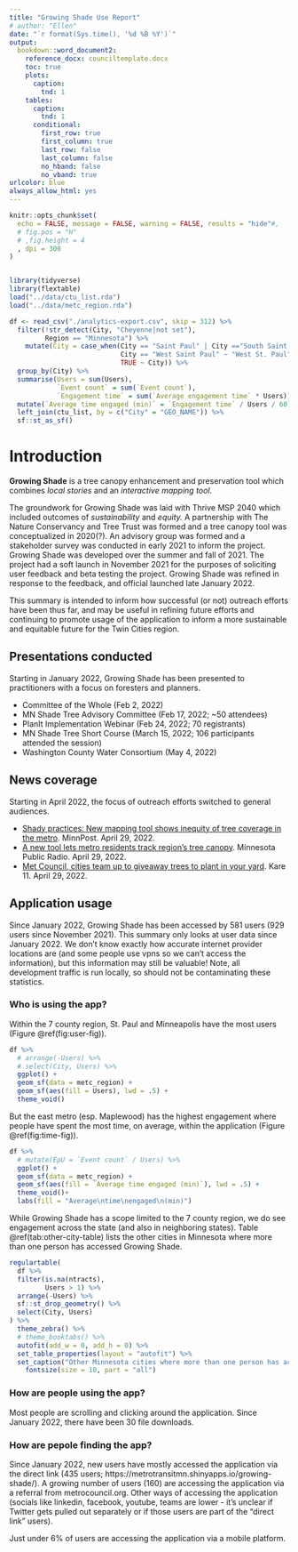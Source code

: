 ```yaml
---
title: "Growing Shade Use Report"
# author: "Ellen"
date: "`r format(Sys.time(), '%d %B %Y')`"
output:
  bookdown::word_document2:
    reference_docx: counciltemplate.docx
    toc: true
    plots:
      caption:
        tnd: 1
    tables:
      caption:
        tnd: 1
      conditional:
        first_row: true
        first_column: true
        last_row: false
        last_column: false
        no_hband: false
        no_vband: true
urlcolor: blue
always_allow_html: yes
---
```


```r
knitr::opts_chunk$set(
  echo = FALSE, message = FALSE, warning = FALSE, results = "hide"#,
  # fig.pos = "H"
  # ,fig.height = 4
  , dpi = 300
)


library(tidyverse)
library(flextable)
load("../data/ctu_list.rda")
load("../data/metc_region.rda")

df <- read_csv("./analytics-export.csv", skip = 312) %>%
  filter(!str_detect(City, "Cheyenne|not set"),
         Region == "Minnesota") %>%
    mutate(City = case_when(City == "Saint Paul" | City =="South Saint Paul" ~ "St. Paul",
                            City == "West Saint Paul" ~ "West St. Paul",
                            TRUE ~ City)) %>%
  group_by(City) %>%
  summarise(Users = sum(Users),
            `Event count` = sum(`Event count`),
            `Engagement time` = sum(`Average engagement time` * Users))  %>%
  mutate(`Average time engaged (min)` = `Engagement time` / Users / 60) %>%
  left_join(ctu_list, by = c("City" = "GEO_NAME")) %>%
  sf::st_as_sf()
```

# Introduction 

**Growing Shade** is a tree canopy enhancement and preservation tool which combines *local stories* and an *interactive mapping tool*.

The groundwork for Growing Shade was laid with Thrive MSP 2040 which included outcomes of *sustainability* and *equity.* A partnership with The Nature Conservancy and Tree Trust was formed and a tree canopy tool was conceptualized in 2020(?). An advisory group was formed and a stakeholder survey was conducted in early 2021 to inform the project. Growing Shade was developed over the summer and fall of 2021. The project had a soft launch in November 2021 for the purposes of soliciting user feedback and beta testing the project. Growing Shade was refined in response to the feedback, and official launched late January 2022. 

This summary is intended to inform how successful (or not) outreach efforts have been thus far, and may be useful in refining future efforts and continuing to promote usage of the application to inform a more sustainable and equitable future for the Twin Cities region. 

## Presentations conducted

Starting in January 2022, Growing Shade has been presented to practitioners with a focus on foresters and planners. 

- Committee of the Whole (Feb 2, 2022)
- MN Shade Tree Advisory Committee (Feb 17, 2022; ~50 attendees)
- PlanIt Implementation Webinar (Feb 24, 2022; 70 registrants)
- MN Shade Tree Short Course (March 15, 2022; 106 participants attended the session)
- Washington County Water Consortium (May 4, 2022)

## News coverage

Starting in April 2022, the focus of outreach efforts switched to general audiences.

- [Shady practices: New mapping tool shows inequity of tree coverage in the metro](https://www.minnpost.com/environment/2022/04/shady-practices-new-mapping-tool-shows-inequity-of-tree-coverage-in-the-metro/). MinnPost. April 29, 2022.
- [A new tool lets metro residents track region's tree canopy](https://www.mprnews.org/episode/2022/04/29/a-new-tool-lets-metro-residents-track-regions-tree-canopy). Minnesota Public Radio. April 29, 2022. 
- [Met Council, cities team up to giveaway trees to plant in your yard](https://www.kare11.com/article/news/local/met-council-cities-team-up-to-giveaway-trees-to-plant-in-your-yard/89-124fa8ed-7075-41d0-b3b7-47141f769b0c). Kare 11. April 29, 2022.

\newpage

## Application usage

Since January 2022, Growing Shade has been accessed by 581 users (929 users since November 2021). This summary only looks at user data since January 2022. We don't know exactly how accurate internet provider locations are (and some people use vpns so we can't access the information), but this information may still be valuable! Note, all development traffic is run locally, so should not be contaminating these statistics. 

### Who is using the app?

Within the 7 county region, St. Paul and Minneapolis have the most users (Figure \@ref(fig:user-fig)). 

```r
df %>% 
  # arrange(-Users) %>%
  # select(City, Users) %>%
  ggplot() +
  geom_sf(data = metc_region) +
  geom_sf(aes(fill = Users), lwd = .5) +
  theme_void()

```

\newpage

But the east metro (esp. Maplewood) has the highest engagement where people have spent the most time, on average, within the application (Figure \@ref(fig:time-fig)).

```r

df %>% 
  # mutate(EpU = `Event count` / Users) %>%
  ggplot() +
  geom_sf(data = metc_region) +
  geom_sf(aes(fill = `Average time engaged (min)`), lwd = .5) +
  theme_void()+
  labs(fill = "Average\ntime\nengaged\n(min)")
```

While Growing Shade has a scope limited to the 7 county region, we do see engagement across the state (and also in neighboring states). Table \@ref(tab:other-city-table) lists the other cities in Minnesota where more than one person has accessed Growing Shade. 

```r
regulartable(
  df %>%
  filter(is.na(ntracts),
         Users > 1) %>%
  arrange(-Users) %>%
  sf::st_drop_geometry() %>%
  select(City, Users)
) %>%
  theme_zebra() %>%
  # theme_booktabs() %>%
  autofit(add_w = 0, add_h = 0) %>%
  set_table_properties(layout = "autofit") %>%
  set_caption("Other Minnesota cities where more than one person has accessed Growing Shade since January 2022.")  %>%
    fontsize(size = 10, part = "all")

```

### How are people using the app?

Most people are scrolling and clicking around the application. Since January 2022, there have been 30 file downloads. 

### How are pepole finding the app?

Since January 2022, new users have mostly accessed the application via the direct link (435 users; https://metrotransitmn.shinyapps.io/growing-shade/). A growing number of users (160) are accessing the application via a referral from metrocouncil.org. Other ways of accessing the application (socials like linkedin, facebook, youtube, teams are lower - it's unclear if Twitter gets pulled out separately or if those users are part of the "direct link" users).

Just under 6% of users are accessing the application via a mobile platform. 
